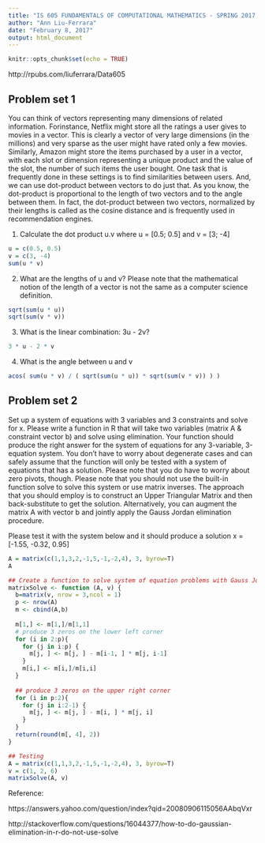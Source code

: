 ---
title: "IS 605 FUNDAMENTALS OF COMPUTATIONAL MATHEMATICS - SPRING 2017, Assignment Week 1"
author: "Ann Liu-Ferrara"
date: "February 8, 2017"
output: html_document
---

```{r setup, include=FALSE}
knitr::opts_chunk$set(echo = TRUE)
```
http://rpubs.com/liuferrara/Data605

## Problem set 1
You can think of vectors representing many dimensions of related information. Forinstance, Netflix might store all the ratings a user gives to movies in a vector. This is clearly a vector of very large dimensions (in the millions) and very sparse as the user might have rated only a few movies. Similarly, Amazon might store the items purchased by a user in a vector, with each slot or dimension representing a unique product and the value of the slot, the number of such items the user bought. One task that is frequently done in these settings is to find similarities between users. And, we can use dot-product between vectors to do just that. As you know, the dot-product is proportional to the length of two vectors and to the angle between them. In fact, the dot-product between two vectors, normalized by their lengths is called as the cosine distance and is frequently used in recommendation engines.

(1) Calculate the dot product u.v where u = [0.5; 0.5] and v = [3; -4]

```{r echo = TRUE}
u = c(0.5, 0.5)
v = c(3, -4)
sum(u * v)

```
(2) What are the lengths of u and v? Please note that the mathematical notion of the length of a vector is not the same as a computer science definition.
```{r echo = TRUE}
sqrt(sum(u * u))
sqrt(sum(v * v))
```
(3) What is the linear combination: 3u - 2v?
```{r echo = TRUE}
3 * u - 2 * v

```
(4) What is the angle between u and v
```{r echo = TRUE}
acos( sum(u * v) / ( sqrt(sum(u * u)) * sqrt(sum(v * v)) ) )

```

## Problem set 2
Set up a system of equations with 3 variables and 3 constraints and solve for x. Please write a function in R that will take two variables (matrix A & constraint vector b) and solve using elimination. Your function should produce the right answer for the system of equations for any 3-variable, 3-equation system. You don't have to worry about degenerate cases and can safely assume that the function will only be tested with a system of equations that has a solution. Please note that you do have to worry about zero pivots, though. Please note that you should not use the built-in function solve to solve this system or use matrix inverses. The approach that you should employ is to construct an Upper Triangular Matrix and then back-substitute to get the solution. Alternatively, you can augment the matrix A with vector b and jointly apply the Gauss Jordan elimination procedure.

Please test it with the system below and it should produce a solution x = [-1.55, -0.32, 0.95]
```{r echo=TRUE}
A = matrix(c(1,1,3,2,-1,5,-1,-2,4), 3, byrow=T)
A

## Create a function to solve system of equation problems with Gauss Jordan elimination procedure
matrixSolve <- function (A, v) {
  b=matrix(v, nrow = 3,ncol = 1)
  p <- nrow(A)
  m <- cbind(A,b)
  
  m[1,] <- m[1,]/m[1,1]
  # produce 3 zeros on the lower left corner
  for (i in 2:p){
    for (j in i:p) {
      m[j, ] <- m[j, ] - m[i-1, ] * m[j, i-1]
    }
    m[i,] <- m[i,]/m[i,i]
  }
  
  ## produce 3 zeros on the upper right corner
  for (i in p:2){
    for (j in i:2-1) {
      m[j, ] <- m[j, ] - m[i, ] * m[j, i]
    }
  }
  return(round(m[, 4], 2))
}

## Testing
A = matrix(c(1,1,3,2,-1,5,-1,-2,4), 3, byrow=T)
v = c(1, 2, 6)
matrixSolve(A, v)
```

Reference:

https://answers.yahoo.com/question/index?qid=20080906115056AAbqVxr

http://stackoverflow.com/questions/16044377/how-to-do-gaussian-elimination-in-r-do-not-use-solve
